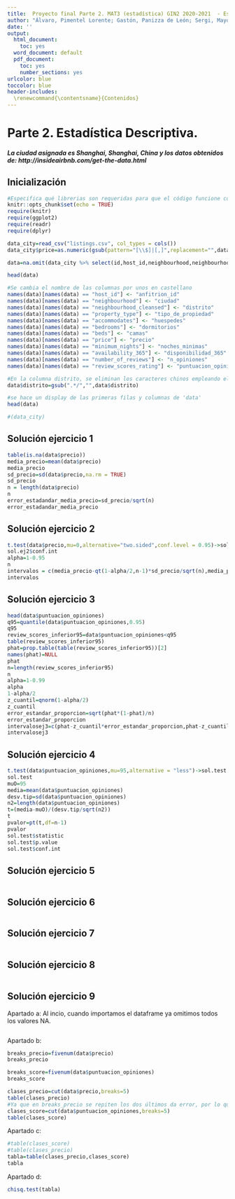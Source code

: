 ---
title:  Proyecto final Parte 2. MAT3 (estadística) GIN2 2020-2021  - Estadística Inferencial
author: "Álvaro, Pimentel Lorente; Gastón, Panizza de León; Sergi, Mayol Matos; Alejandro, Rodríguez Arguimbau"
date: ''
output:
  html_document: 
    toc: yes
  word_document: default
  pdf_document: 
    toc: yes
    number_sections: yes
urlcolor: blue
toccolor: blue
header-includes:
  \renewcommand{\contentsname}{Contenidos}
---



# Parte 2. Estadística Descriptiva.
##### La ciudad asignada es Shanghai, Shanghai, China y los datos obtenidos de: http://insideairbnb.com/get-the-data.html

## Inicialización
```{r setup, message = FALSE, warning=FALSE}

#Especifica qué librerias son requeridas para que el código funcione correctamente
knitr::opts_chunk$set(echo = TRUE)
require(knitr)
require(ggplot2)
require(readr)
require(dplyr)
```
```{r Inicializacion}
data_city=read_csv("listings.csv", col_types = cols())
data_city$price=as.numeric(gsub(pattern="[\\$]|[,]",replacement="",data_city$price))

data=na.omit(data_city %>% select(id,host_id,neighbourhood,neighbourhood_cleansed,property_type,accommodates,bedrooms,beds,price,minimum_nights,availability_365,number_of_reviews,review_scores_rating))

head(data)

#Se cambia el nombre de las columnas por unos en castellano
names(data)[names(data) == "host_id"] <- "anfitrion_id"
names(data)[names(data) == "neighbourhood"] <- "ciudad"
names(data)[names(data) == "neighbourhood_cleansed"] <- "distrito"
names(data)[names(data) == "property_type"] <- "tipo_de_propiedad"
names(data)[names(data) == "accommodates"] <- "huespedes"
names(data)[names(data) == "bedrooms"] <- "dormitorios"
names(data)[names(data) == "beds"] <- "camas"
names(data)[names(data) == "price"] <- "precio"
names(data)[names(data) == "minimum_nights"] <- "noches_minimas"
names(data)[names(data) == "availability_365"] <- "disponibilidad_365"
names(data)[names(data) == "number_of_reviews"] <- "n_opiniones"
names(data)[names(data) == "review_scores_rating"] <- "puntuacion_opiniones"

#En la columna distrito, se eliminan los caracteres chinos empleando el gsub para borrar todo lo anterior a '/'
data$distrito=gsub(".*/","",data$distrito)

#se hace un display de las primeras filas y columnas de 'data'
head(data)

#(data_city) 
```

## Solución ejercicio 1

```{r ej1}
table(is.na(data$precio))
media_precio=mean(data$precio)
media_precio
sd_precio=sd(data$precio,na.rm = TRUE)
sd_precio
n = length(data$precio)
n
error_estadandar_media_precio=sd_precio/sqrt(n)
error_estadandar_media_precio
```

## Solución ejercicio 2

```{r ej2}
t.test(data$precio,mu=0,alternative="two.sided",conf.level = 0.95)->sol.ej2
sol.ej2$conf.int
alpha=1-0.95
n
intervalos = c(media_precio-qt(1-alpha/2,n-1)*sd_precio/sqrt(n),media_precio+qt(1-alpha/2,n-1)*sd_precio/sqrt(n))
intervalos
```

## Solución ejercicio 3

```{r ej3}
head(data$puntuacion_opiniones)
q95=quantile(data$puntuacion_opiniones,0.95)
q95
review_scores_inferior95=data$puntuacion_opiniones<q95
table(review_scores_inferior95)
phat=prop.table(table(review_scores_inferior95))[2]
names(phat)=NULL
phat
n=length(review_scores_inferior95)
n
alpha=1-0.99
alpha
1-alpha/2
z_cuantil=qnorm(1-alpha/2)
z_cuantil
error_estandar_proporcion=sqrt(phat*(1-phat)/n)
error_estandar_proporcion
intervalosej3=c(phat-z_cuantil*error_estandar_proporcion,phat-z_cuantil*error_estandar_proporcion)
intervalosej3
```

## Solución ejercicio 4

```{r ej4}
t.test(data$puntuacion_opiniones,mu=95,alternative = "less")->sol.test
sol.test
muO=95
media=mean(data$puntuacion_opiniones)
desv.tip=sd(data$puntuacion_opiniones)
n2=length(data$puntuacion_opiniones)
t=(media-muO)/(desv.tip/sqrt(n2))
t
pvalor=pt(t,df=n-1)
pvalor
sol.test$statistic
sol.test$p.value
sol.test$conf.int
```

## Solución ejercicio 5

```{r ej5}

```

## Solución ejercicio 6

```{r ej6}

```

## Solución ejercicio 7

```{r ej7}

```

## Solución ejercicio 8

```{r ej8}

```

## Solución ejercicio 9
Apartado a:
Al incio, cuando importamos el dataframe ya omitimos todos los valores NA.
```{r ej9a}

```
Apartado b:
```{r ej9b}
breaks_precio=fivenum(data$precio)
breaks_precio

breaks_score=fivenum(data$puntuacion_opiniones)
breaks_score

clases_precio=cut(data$precio,breaks=5)
table(clases_precio)
#Ya que en breaks_precio se repiten los dos últimos da error, por lo que tenemos que seleccionar manualmente el número de breaks que deseamos.
clases_score=cut(data$puntuacion_opiniones,breaks=5)
table(clases_score)
```
Apartado c:
```{r ej9c}
#table(clases_score)
#table(clases_precio)
tabla=table(clases_precio,clases_score)
tabla
```
Apartado d:
```{r ej9d}
chisq.test(tabla)
```
